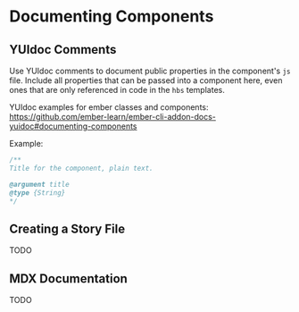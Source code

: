 
<Meta title="For Developers/Documenting Components" />

# Documenting Components

## YUIdoc Comments

Use YUIdoc comments to document public properties in the component's `js` file. Include all properties that can be passed into a component here, even ones that are only referenced in code in the `hbs` templates.

YUIdoc examples for ember classes and components:
https://github.com/ember-learn/ember-cli-addon-docs-yuidoc#documenting-components

Example:
```js
/**
Title for the component, plain text.

@argument title
@type {String}
*/
```

## Creating a Story File

TODO

##	MDX Documentation

TODO
